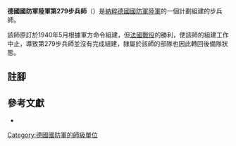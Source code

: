 {{infobox military unit
|unit_name = 德國國防軍陸軍第279步兵師
|image =
|image_size =
|dates =
|country = {{flag|Nazi Germany}}
|branch = [[納粹德國陸軍|陸軍]]
|type = [[步兵|步兵]]
|role =
|size = [[师_(军队)|師]]
|command_structure =
|garrison =
|garrison_label =
|nickname =
|motto =
|colors =
|colors_label =
|march =
|mascot =
|battles =
}}

'''德國國防軍陸軍第279步兵師'''（{{lang-de|'''279. Infanterie-Division'''}}）是[[納粹德國|納粹德國]][[德國國防軍|國防軍]][[納粹德國陸軍|陸軍]]的一個計劃組建的步兵師{{cfn|Mitcham|y=2007}}。

該師原訂於1940年5月根據軍方命令組建，但[[法國戰役|法國戰役]]的勝利，使該師的組建工作中止，導致第279步兵師並沒有完成組建，隸屬於該師的部隊也因此轉回後備隊狀態。

== 註腳 ==
{{reflist}}

== 參考文獻 ==
* {{Cite book|last=Mitcham |first=Samuel W., Jr.|author-link=Samuel W. Mitcham|title=German Order of Battle, Volume One: 1st – 290th Infantry Divisions in WWII|year=2007|publisher=Stackpole Books|location=PA; United States of America|isbn=978-0-8117-3416-5|ref={{sfnRef|Mitcham|y=2007}}}}

{{mil-stub}}
{{德國國防軍陸軍的步兵師}}
[[Category:德國國防軍的師級單位|Category:德國國防軍的師級單位]]